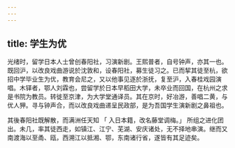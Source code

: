 ```yaml
---
---
---
```

title: 学生为优
---



光绪时，留学日本人士曾创春阳社，习演新剧。王熙普者，自号钟声，亦其一也。既回沪，以改良戏曲游说於沈敦和，设春阳社，募生徒习之。已而挈其徒至杭，欲招中学毕业生为优，教育会尼之，又以他事见逐於浙抚，复至沪，入春桂戏园演唱。木铎者，鄂人刘霖也，尝留学於日本早稻田大学，未卒业而回国，在杭州之求是书院为教员。转徙至京津，为大学堂通译员。其在京时，好冶游，善唱二黄，与优人狎。寻与钟声合，而以改良戏曲递呈民政部，是为吾国学生演新剧之鼻祖也。

其後春阳社既解散，而满洲任天知 「 入日本籍，改名藤堂调梅。」 所组之进化团出。未几，率其徒西走，如镇江、江宁、芜湖、安庆诸处，无不择地串演。继而又南渡海以至甬、瓯，西溯江以抵湘、鄂，东南诸行省，遂皆有其足迹矣。